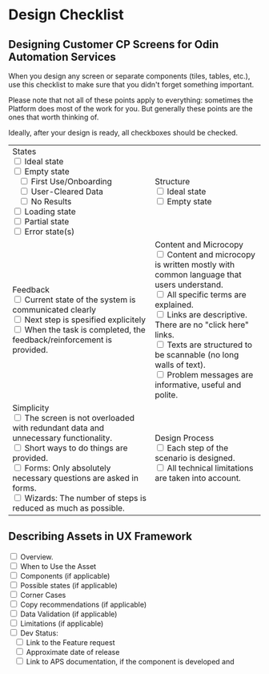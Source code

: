 <Meta title="6 - Content Guidelines/Design Checklist"/>

# Design Checklist

## Designing Customer CP Screens for Odin Automation Services
When you design any screen or separate components (tiles, tables, etc.), use this checklist to make sure that you didn't forget something important.

Please note that not all of these points apply to everything: sometimes the Platform does most of the work for you. But generally these points are the ones that worth thinking of.

Ideally, after your design is ready, all checkboxes should be checked.

<table >
<tr><td style={{verticalAlign:top,padding:15}}>
States<br/> 
<input type="checkbox"/> Ideal state<br/>
<input type="checkbox"/> Empty state<br/>
&nbsp;&nbsp;&nbsp;<input type="checkbox"/> First Use/Onboarding<br/>
&nbsp;&nbsp;&nbsp;<input type="checkbox"/> User-Cleared Data<br/>
&nbsp;&nbsp;&nbsp;<input type="checkbox"/> No Results<br/>
<input type="checkbox"/> Loading state<br/>
<input type="checkbox"/> Partial state<br/>
<input type="checkbox"/> Error state(s)<br/> 
</td>
<td style={{ verticalAlign:top, padding:15 }}>
Structure<br/>
<input type="checkbox"/> Ideal state<br/> 
<input type="checkbox"/> Empty state<br/>
</td></tr>

<tr style={{ backgroundColor: 'white', align:'top' }}>
<td>
Feedback<br/>
<input type="checkbox"/> Current state of the system is communicated clearly<br/> 
<input type="checkbox"/> Next step is spesified explicitely<br/>
<input type="checkbox"/> When the task is completed, the feedback/reinforcement is provided.<br/> 
</td>
<td>
Content and Microcopy<br/>
<input type="checkbox"/>  Content and microcopy is written mostly with common language that users understand.<br/>  
<input type="checkbox"/>  All specific terms are explained.<br/>
<input type="checkbox"/>  Links are descriptive. There are no "click here" links.<br/>
<input type="checkbox"/>  Texts are structured to be scannable (no long walls of text). <br/>
<input type="checkbox"/>  Problem messages are informative, useful and polite.   <br/>
</td></tr>

<tr>
<td>
Simplicity<br/>
<input type="checkbox"/>  The screen is not overloaded with redundant data and unnecessary functionality.<br/> 
<input type="checkbox"/>  Short ways to do things are provided.<br/> 
<input type="checkbox"/>  Forms: Only absolutely necessary questions are asked in forms.<br/> 
<input type="checkbox"/>  Wizards: The number of steps is reduced as much as possible.<br/> 
</td>
<td>
Design Process <br/>
<input type="checkbox"/> Each step of the scenario is designed.<br/>
<input type="checkbox"/> All technical limitations are taken into account.<br/>
</td></tr>
</table>

## Describing Assets in UX Framework
<table>
<input type="checkbox"/> Overview. <br/>
<input type="checkbox"/> When to Use the Asset<br/>
<input type="checkbox"/> Components (if applicable)<br/>
<input type="checkbox"/> Possible states (if applicable)<br/>
<input type="checkbox"/> Corner Cases<br/>
<input type="checkbox"/> Copy recommendations (if applicable)<br/>
<input type="checkbox"/> Data Validation (if applicable)<br/>
<input type="checkbox"/> Limitations (if applicable)<br/>
<input type="checkbox"/> Dev Status:<br/>
&nbsp;&nbsp;&nbsp;<input type="checkbox"/> Link to the Feature request<br/>
&nbsp;&nbsp;&nbsp;<input type="checkbox"/> Approximate date of release<br/>
&nbsp;&nbsp;&nbsp;<input type="checkbox"/> Link to APS documentation, if the component is developed and   
</table>
